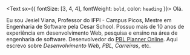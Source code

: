 <Text sx={{ fontSize: [3, 4, 4], fontWeight: `bold`, color: `heading` }}>
  Olá.
</Text>

Eu sou Jesiel Viana, Professor do IFPI - Campus Picos, 
Mestre em Engenharia de Software pela Cesar School. 
Possuo mais de 10 anos de experiência em desenvolvimento 
Web, pesquisa e ensino na área de engenharia de software. 
Desenvolvedor do <a target="blank" 
href="https://pblplanner.jesielviana.com">PBL Planner Online</a>. 
Aqui escrevo sobre *Desenvolvimento Web, PBL, Carreiras*, etc.